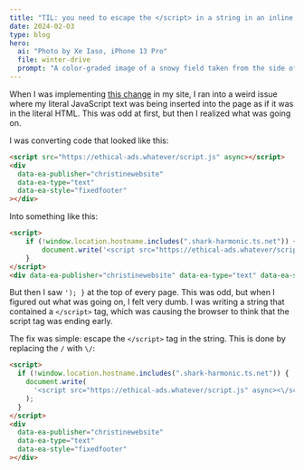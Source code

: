 ```yaml
---
title: "TIL: you need to escape the </script> in a string in an inline script in HTML"
date: 2024-02-03
type: blog
hero:
  ai: "Photo by Xe Iaso, iPhone 13 Pro"
  file: winter-drive
  prompt: "A color-graded image of a snowy field taken from the side of a moving car."
---
```


When I was implementing [this change](https://github.com/Xe/site/commit/944fbf678403c77e158accd66363accbbe6d6eb4) in my site, I ran into a weird issue where my literal JavaScript text was being inserted into the page as if it was in the literal HTML. This was odd at first, but then I realized what was going on.

I was converting code that looked like this:

```html
<script src="https://ethical-ads.whatever/script.js" async></script>
<div
  data-ea-publisher="christinewebsite"
  data-ea-type="text"
  data-ea-style="fixedfooter"
></div>
```

Into something like this:

```html
<script>
    if (!window.location.hostname.includes(".shark-harmonic.ts.net")) {
        document.write('<script src="https://ethical-ads.whatever/script.js" async></script>');
    }
</script>
<div data-ea-publisher="christinewebsite" data-ea-type="text" data-ea-style="fixedfooter"></div>
```

But then I saw `'); }` at the top of every page. This was odd, but when I figured out what was going on, I felt very dumb. I was writing a string that contained a `</script>` tag, which was causing the browser to think that the script tag was ending early.

The fix was simple: escape the `</script>` tag in the string. This is done by replacing the `/` with `\/`:

```html
<script>
  if (!window.location.hostname.includes(".shark-harmonic.ts.net")) {
    document.write(
      '<script src="https://ethical-ads.whatever/script.js" async><\/script>'
    );
  }
</script>
<div
  data-ea-publisher="christinewebsite"
  data-ea-type="text"
  data-ea-style="fixedfooter"
></div>
```
